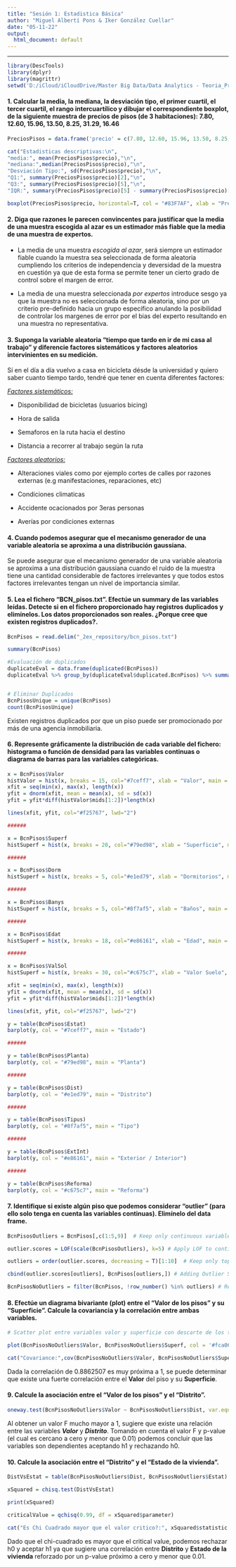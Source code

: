 ```yaml
---
title: "Sesión 1: Estadistica Básica"
author: "Miguel Albertí Pons & Iker González Cuellar"
date: "05-11-22"
output:
  html_document: default
---
```


```{=html}
<style type="text/css">
.main-container {
  max-width: 1500px;
  margin-left: auto;
  margin-right: auto;
}
</style>
```

------------------------------------------------------------------------

```r
library(DescTools)
library(dplyr)
library(magrittr)
setwd('D:/iCloud/iCloudDrive/Master Big Data/Data Analytics - Teoria_Practica/_r_exercises/2-ExerciseIntroStatistics')

```

#### **1. Calcular la media, la mediana, la desviación tipo, el primer cuartil, el tercer cuartil, el rango intercuartílico y dibujar el correspondiente boxplot, de la siguiente muestra de precios de pisos (de 3 habitaciones): 7.80, 12.60, 15.96, 13.50, 8.25, 31.29, 16.46**

```r
PreciosPisos = data.frame('precio' = c(7.80, 12.60, 15.96, 13.50, 8.25, 31.29, 16.46))

cat("Estadisticas descriptivas:\n",
"media:", mean(PreciosPisos$precio),"\n", 
"mediana:",median(PreciosPisos$precio),"\n",
"Desviación Tipo:", sd(PreciosPisos$precio),"\n",
"Q1:", summary(PreciosPisos$precio)[2],"\n",
"Q3:", summary(PreciosPisos$precio)[5],"\n",
"IQR:", summary(PreciosPisos$precio)[5] - summary(PreciosPisos$precio)[2],"\n")

```

```r
boxplot(PreciosPisos$precio, horizontal=T, col = "#83F7AF", xlab = "Precio", ylab = T)
```

#### **2. Diga que razones le parecen convincentes para justificar que la media de una muestra escogida al azar es un estimador más fiable que la media de una muestra de expertos.**

-   La media de una muestra *escogida al azar*, será siempre un estimador fiable cuando la muestra sea seleccionada de forma aleatoria cumpliendo los criterios de independencia y deversidad de la muestra en cuestión ya que de esta forma se permite tener un cierto grado de control sobre el margen de error.

-   La media de una muestra seleccionada *por expertos* introduce sesgo ya que la muestra no es seleccionada de forma aleatoria, sino por un criterio pre-definido hacia un grupo específico anulando la posibilidad de controlar los margenes de error por el bias del experto resultando en una muestra no representativa.

#### **3. Suponga la variable aleatoria "tiempo que tardo en ir de mi casa al trabajo" y diferencie factores sistemáticos y factores aleatorios intervinientes en su medición.**

Sí en el día a día vuelvo a casa en bicicleta désde la universidad y quiero saber cuanto tiempo tardo, tendré que tener en cuenta diferentes factores:

[*Factores sistemáticos:*]{.underline}

-   Disponibilidad de bicicletas (usuarios bicing)

-   Hora de salida

-   Semaforos en la ruta hacia el destino

-   Distancia a recorrer al trabajo según la ruta

[*Factores aleatorios:*]{.underline}

-   Alteraciones viales como por ejemplo cortes de calles por razones externas (e.g manifestaciones, reparaciones, etc)

-   Condiciones climaticas

-   Accidente ocacionados por 3eras personas

-   Averías por condiciones externas

#### **4. Cuando podemos asegurar que el mecanismo generador de una variable aleatoria se aproxima a una distribución gaussiana.**

Se puede asegurar que el mecanismo generador de una variable aleatoria se aproxima a una distribución gaussiana cuando el ruido de la muestra tiene una cantidad considerable de factores irrelevantes y que todos estos factores irrelevantes tengan un nivel de importancia similar.

#### **5. Lea el fichero "BCN_pisos.txt". Efectúe un summary de las variables leídas. Detecte si en el fichero proporcionado hay registros duplicados y elimínelos. Los datos proporcionados son reales. ¿Porque cree que existen registros duplicados?.**

```r
BcnPisos = read.delim("_2ex_repository/bcn_pisos.txt")

summary(BcnPisos)

#Evaluación de duplicados
duplicateEval = data.frame(duplicated(BcnPisos))
duplicateEval %>% group_by(duplicateEval$duplicated.BcnPisos) %>% summarise(counts=n())


# Eliminar Duplicados
BcnPisosUnique = unique(BcnPisos)
count(BcnPisosUnique)
```

Existen registros duplicados por que un piso puede ser promocionado por más de una agencia inmobiliaria.

#### **6. Represente gráficamente la distribución de cada variable del fichero: histograma o función de densidad para las variables continuas o diagrama de barras para las variables categóricas.**

```r
x = BcnPisos$Valor
histValor = hist(x, breaks = 15, col="#7ceff7", xlab = "Valor", main = "Valor Pisos BCN")
xfit = seq(min(x), max(x), length(x))
yfit = dnorm(xfit, mean = mean(x), sd = sd(x))
yfit = yfit*diff(histValor$mids[1:2])*length(x)

lines(xfit, yfit, col="#f25767", lwd="2")

######

x = BcnPisos$Superf
histSuperf = hist(x, breaks = 20, col="#79ed98", xlab = "Superficie", main = "Superficie Pisos BCN")

######

x = BcnPisos$Dorm
histSuperf = hist(x, breaks = 5, col="#e1ed79", xlab = "Dormitorios", main = "Dormitorios Pisos BCN")

######

x = BcnPisos$Banys
histSuperf = hist(x, breaks = 5, col="#8f7af5", xlab = "Baños", main = "Baños Pisos BCN")

######

x = BcnPisos$Edat
histSuperf = hist(x, breaks = 18, col="#e86161", xlab = "Edad", main = "Edad Pisos BCN")

######

x = BcnPisos$ValSol
histSuperf = hist(x, breaks = 30, col="#c675c7", xlab = "Valor Suelo", main = "Valor Suelo Pisos BCN")

xfit = seq(min(x), max(x), length(x))
yfit = dnorm(xfit, mean = mean(x), sd = sd(x))
yfit = yfit*diff(histValor$mids[1:2])*length(x)

lines(xfit, yfit, col="#f25767", lwd="2")
```

```r
y = table(BcnPisos$Estat)
barplot(y, col = "#7ceff7", main = "Estado")

######

y = table(BcnPisos$Planta)
barplot(y, col = "#79ed98", main = "Planta")

######

y = table(BcnPisos$Dist)
barplot(y, col = "#e1ed79", main = "Distrito")

######

y = table(BcnPisos$Tipus)
barplot(y, col = "#8f7af5", main = "Tipo")

######

y = table(BcnPisos$ExtInt)
barplot(y, col = "#e86161", main = "Exterior / Interior")

######

y = table(BcnPisos$Reforma)
barplot(y, col = "#c675c7", main = "Reforma")
```

#### **7. Identifique si existe algún piso que podemos considerar "outlier" (para ello solo tenga en cuenta las variables continuas). Elimínelo del data frame.**

```r
BcnPisosOutliers = BcnPisos[,c(1:5,9)]  # Keep only continuous variables

outlier.scores = LOF(scale(BcnPisosOutliers), k=5) # Apply LOF to continuous variables

outliers = order(outlier.scores, decreasing = T)[1:10]  # Keep only top 10 Outliers

cbind(outlier.scores[outliers], BcnPisos[outliers,]) # Adding Outlier Score to dataframe

BcnPisosNoOutliers = filter(BcnPisos, !row_number() %in% outliers) # Removing top 10 outliers

```

#### **8. Efectúe un diagrama bivariante (plot) entre el "Valor de los pisos" y su "Superficie". Calcule la covariancia y la correlación entre ambas variables.**

```r
# Scatter plot entre variables valor y superficie con descarte de los top 10 outliers

plot(BcnPisosNoOutliers$Valor, BcnPisosNoOutliers$Superf, col = '#fca062')

```

```r
cat("Covariance:",cov(BcnPisosNoOutliers$Valor, BcnPisosNoOutliers$Superf), "\nCorrelation:", cor(BcnPisosNoOutliers$Valor, BcnPisosNoOutliers$Superf))

```

Dada la correlación de 0.8862507 es muy próxima a 1, se puede determinar que existe una fuerte correlación entre el **Valor** del piso y su **Superficie**.

#### **9. Calcule la asociación entre el "Valor de los pisos" y el "Distrito".**

```r
oneway.test(BcnPisosNoOutliers$Valor ~ BcnPisosNoOutliers$Dist, var.equal = T)
```

Al obtener un valor F mucho mayor a 1, sugiere que existe una relación entre las variables ***Valor*** y ***Distrito***. Tomando en cuenta el valor F y p-value (el cual es cercano a cero y menor que 0.01) podemos concluir que las variables son dependientes aceptando h1 y rechazando h0.

#### **10. Calcule la asociación entre el "Distrito" y el "Estado de la vivienda".**

```r

DistVsEstat = table(BcnPisosNoOutliers$Dist, BcnPisosNoOutliers$Estat)

xSquared = chisq.test(DistVsEstat)

print(xSquared)

```

```r

criticalValue = qchisq(0.99, df = xSquared$parameter)

cat("Es Chi Cuadrado mayor que el valor critico?:", xSquared$statistic > criticalValue)
```

Dado que el chi-cuadrado es mayor que el critical value, podemos rechazar h0 y aceptar h1 ya que sugiere una correlación entre **Distrito** y **Estado de la vivienda** reforzado por un p-value próximo a cero y menor que 0.01.
